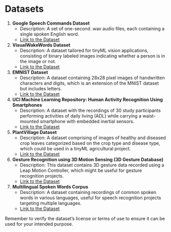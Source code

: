 # Datasets

1. **Google Speech Commands Dataset**
   - Description: A set of one-second .wav audio files, each containing a single spoken English word.
   - [Link to the Dataset](https://ai.googleblog.com/2017/08/launching-speech-commands-dataset.html)

2. **VisualWakeWords Dataset**
   - Description: A dataset tailored for tinyML vision applications, consisting of binary labeled images indicating whether a person is in the image or not.
   - [Link to the Dataset](https://github.com/tensorflow/models/tree/master/research/slim#preparing-the-visualwakewords-dataset)

3. **EMNIST Dataset**
   - Description: A dataset containing 28x28 pixel images of handwritten characters and digits, which is an extension of the MNIST dataset but includes letters.
   - [Link to the Dataset](https://www.nist.gov/itl/products-and-services/emnist-dataset)

4. **UCI Machine Learning Repository: Human Activity Recognition Using Smartphones**
   - Description: A dataset with the recordings of 30 study participants performing activities of daily living (ADL) while carrying a waist-mounted smartphone with embedded inertial sensors.
   - [Link to the Dataset](https://archive.ics.uci.edu/ml/datasets/human+activity+recognition+using+smartphones)

5. **PlantVillage Dataset**
   - Description: A dataset comprising of images of healthy and diseased crop leaves categorized based on the crop type and disease type, which could be used in a tinyML agricultural project.
   - [Link to the Dataset](https://github.com/spMohanty/PlantVillage-Dataset)

6. **Gesture Recognition using 3D Motion Sensing (3D Gesture Database)**
   - Description: This dataset contains 3D gesture data recorded using a Leap Motion Controller, which might be useful for gesture recognition projects.
   - [Link to the Dataset](https://lttm.dei.unipd.it/downloads/gesture/)

7. **Multilingual Spoken Words Corpus**
   - Description: A dataset containing recordings of common spoken words in various languages, useful for speech recognition projects targeting multiple languages.
   - [Link to the Dataset](https://mlcommons.org/en/multilingual-spoken-words/)

Remember to verify the dataset's license or terms of use to ensure it can be used for your intended purpose.